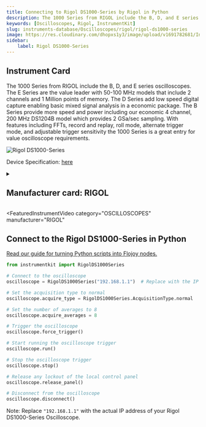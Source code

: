 ```yaml
---
title: Connecting to Rigol DS1000-Series by Rigol in Python
description: The 1000 Series from RIGOL include the B, D, and E series oscilloscopes. The E Series are the value leader with 50-100 MHz models that include 2 channels and 1 Million points of memory. The D Series add low speed digital capture enabling basic mixed signal analysis in a economic package. The B Series provide more speed and power including our economic 4 channel, 200 MHz DS1204B model which provides 2 GSa/sec sampling. With features including FFTs, record and replay, roll mode, alternate trigger mode, and adjustable trigger sensitivity the 1000 Series is a great entry for value oscilloscope requirements.
keywords: [Oscilloscopes, Rigol, InstrumentKit] 
slug: instruments-database/Oscilloscopes/rigol/rigol-ds1000-series 
image: https://res.cloudinary.com/dhopxs1y3/image/upload/v1691782681/Instruments/Oscilloscopes/Rigol-DS1000-Series/Rigol-DS1000-Series.png
sidebar:
    label: Rigol DS1000-Series 
---
```



## Instrument Card

The 1000 Series from RIGOL include the B, D, and E series oscilloscopes. The E Series are the value leader with 50-100 MHz models that include 2 channels and 1 Million points of memory. The D Series add low speed digital capture enabling basic mixed signal analysis in a economic package. The B Series provide more speed and power including our economic 4 channel, 200 MHz DS1204B model which provides 2 GSa/sec sampling. With features including FFTs, record and replay, roll mode, alternate trigger mode, and adjustable trigger sensitivity the 1000 Series is a great entry for value oscilloscope requirements.

![Rigol DS1000-Series](https://res.cloudinary.com/dhopxs1y3/image/upload/v1691782681/Instruments/Oscilloscopes/Rigol-DS1000-Series/Rigol-DS1000-Series.png)

Device Specification: [here](/instruments-database/all-instruments)

<details style={{ marginTop: "15px"}}>
<summary><h2 style={{display:'inline'}}>Manufacturer card: RIGOL</h2></summary>

![RIGOL](https://res.cloudinary.com/dhopxs1y3/image/upload/v1692806170/Instruments/Vendor%20Logos/Rigol.png)

RIGOL Technologies, Inc. specializes in development and production of test and measuring equipment and is one of the fastest growing Chinese companies in this sphere.
RIGOL’s line of products includes [digital storage oscilloscopes](https://www.tmatlantic.com/e-store/index.php?SECTION_ID=227), [function/arbitrary waveform generators](https://www.tmatlantic.com/e-store/index.php?SECTION_ID=230), [digital multimeters](https://www.tmatlantic.com/e-store/index.php?SECTION_ID=233), PC-based devices compatible with LXI standard etc.

- Headquarters: Beijing, China
- Yearly Revenue (millions, USD): 23
- Vendor Website: [here](https://www.rigol.com/)

</details>


<FeaturedInstrumentVideo
  category="OSCILLOSCOPES"
  manufacturer="RIGOL"
></FeaturedInstrumentVideo>

## Connect to the Rigol DS1000-Series in Python

[Read our guide for turning Python scripts into Flojoy nodes.](https://docs.flojoy.ai/contribution/blocks/custom-flojoy-block/)



<Tabs>
<TabItem value="Flojoy" label="Flojoy" className="flojoy-instrument-tabs">

<NodeCardCollection category="OSCILLOSCOPES" manufacturer="Rigol"></NodeCardCollection>

</TabItem>
<TabItem value="InstrumentKit" label="InstrumentKit">


```python
from instrumentkit import RigolDS1000Series

# Connect to the oscilloscope
oscilloscope = RigolDS1000Series("192.168.1.1")  # Replace with the IP address of your oscilloscope

# Set the acquisition type to normal
oscilloscope.acquire_type = RigolDS1000Series.AcquisitionType.normal

# Set the number of averages to 8
oscilloscope.acquire_averages = 8

# Trigger the oscilloscope
oscilloscope.force_trigger()

# Start running the oscilloscope trigger
oscilloscope.run()

# Stop the oscilloscope trigger
oscilloscope.stop()

# Release any lockout of the local control panel
oscilloscope.release_panel()

# Disconnect from the oscilloscope
oscilloscope.disconnect()
```

Note: Replace `"192.168.1.1"` with the actual IP address of your Rigol DS1000-Series Oscilloscope.

</TabItem>
</Tabs>